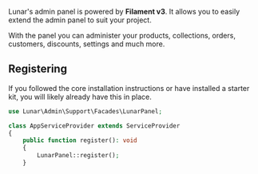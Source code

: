 Lunar's admin panel is powered by **Filament v3**. It allows you to easily extend the admin panel to suit your project.

With the panel you can administer your products, collections, orders, customers, discounts, settings and much more.

## Registering

If you followed the core installation instructions or have installed a starter kit, you will likely already have this in place.

```php
use Lunar\Admin\Support\Facades\LunarPanel;

class AppServiceProvider extends ServiceProvider
{
    public function register(): void
    {
        LunarPanel::register();
    }
```
